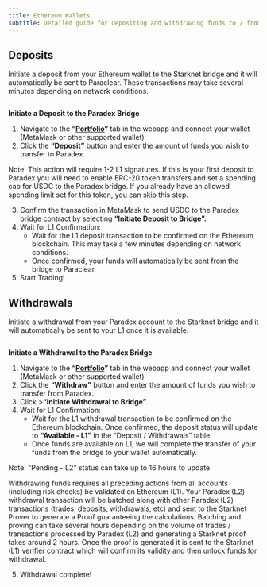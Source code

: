 ```yaml
---
title: Ethereum Wallets
subtitle: Detailed guide for depositing and withdrawing funds to / from Paradex
---
```


## Deposits

Initiate a deposit from your Ethereum wallet to the Starknet bridge and it will automatically be sent to Paraclear. These transactions may take several minutes depending on network conditions.

<img src="../../../assets/Paradex-Deposit-Flow.png" alt=""/>

**Initiate a Deposit to the Paradex Bridge**

1. Navigate to the **“**[**Portfolio**](https://app.paradex.trade/portfolio)**”** tab in the webapp and connect your wallet (MetaMask or other supported wallet)
2. Click the <span class="prdx--text-purple">**“Deposit”**</span> button and enter the amount of funds you wish to transfer to Paradex.

<Info>
Note: This action will require 1-2 L1 signatures. If this is your first deposit to Paradex you will need to enable ERC-20 token transfers and set a spending cap for USDC to the Paradex bridge. If you already have an allowed spending limit set for this token, you can skip this step.
</Info>

3. Confirm the transaction in MetaMask to send USDC to the Paradex bridge contract by selecting <span class="prdx--text-purple">**“Initiate Deposit to Bridge”.**</span>
4. Wait for L1 Confirmation:
   * Wait for the L1 deposit transaction to be confirmed on the Ethereum blockchain. This may take a few minutes depending on network conditions.
   * Once confirmed, your funds will automatically be sent from the bridge to Paraclear
5. Start Trading!

## Withdrawals

Initiate a withdrawal from your Paradex account to the Starknet bridge and it will automatically be sent to your L1 once it is available.

<img src="../../../assets/Paradex-withdraw-Flow.png" alt=""/>

**Initiate a Withdrawal to the Paradex Bridge**

1. Navigate to the **“**[**Portfolio**](https://app.paradex.trade/portfolio)**”** tab in the webapp and connect your wallet (MetaMask or other supported wallet)
2. Click the <span class="prdx--text-purple">**“Withdraw”**</span> button and enter the amount of funds you wish to transfer from Paradex.
3. Click <span class="prdx--text-purple">>**“Initiate Withdrawal to Bridge”**</span>.
4. Wait for L1 Confirmation:
   * Wait for the L1 withdrawal transaction to be confirmed on the Ethereum blockchain. Once confirmed, the deposit status will update to <span class="prdx--text-purple">**“Available - L1”**</span> in the “Deposit / Withdrawals” table.
   * Once funds are available on L1, we will complete the transfer of your funds from the bridge to your wallet automatically.

<Warning>
Note: "Pending - L2" status can take up to 16 hours to update.

Withdrawing funds requires all preceding actions from all accounts (including risk checks) be validated on Ethereum (L1). Your Paradex (L2) withdrawal transaction will be batched along with other Paradex (L2) transactions (trades, deposits, withdrawals, etc) and sent to the Starknet Prover to generate a Proof guaranteeing the calculations. Batching and proving can take several hours depending on the volume of trades / transactions processed by Paradex (L2) and generating a Starknet proof takes around 2 hours. Once the proof is generated it is sent to the Starknet (L1) verifier contract which will confirm its validity and then unlock funds for withdrawal.
</Warning>

5. Withdrawal complete!
